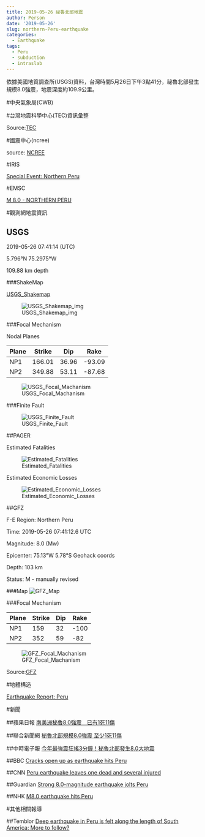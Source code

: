 ```yaml
---
title: 2019-05-26 祕魯北部地震
author: Person
date: '2019-05-26'
slug: northern-Peru-earthquake
categories:
  - Earthquake
tags:
  - Peru
  - subduction
  - intraslab
---
```


依據美國地質調查所(USGS)資料，台灣時間5月26日下午3點41分，祕魯北部發生規模8.0強震，地震深度約109.9公里。

#中央氣象局(CWB)

[]()


#台灣地震科學中心(TEC)資訊彙整

[]()


Source:[TEC](http://tec.earth.sinica.edu.tw/new_web/index.php)


#國震中心(ncree)

[]()

source: [NCREE](http://www.ncree.org/)

#IRIS

[Special Event: Northern Peru](https://ds.iris.edu/ds/nodes/dmc/specialevents/2019/05/26/northern-peru/)


#EMSC

[M 8.0 - NORTHERN PERU](https://www.emsc-csem.org/Earthquake/earthquake.php?id=767801)


#觀測網地震資訊

## USGS

2019-05-26 07:41:14 (UTC)

5.796°N 75.2975°W

109.88 km depth

###ShakeMap

[USGS_Shakemap](https://earthquake.usgs.gov/earthquakes/eventpage/us60003sc0/shakemap/intensity)

![USGS_Shakemap_img](images/20190526/us60003sc0_intensity.jpg)

###Focal Mechanism

Nodal Planes

| Plane | Strike | Dip  | Rake |
| ----- | ------ | ---- | ---- |
| NP1   | 166.01 | 36.96  | -93.09  |
| NP2   | 349.88 | 53.11  | -87.68  |

![USGS_Focal_Machanism](images/20190526/us60003sc0_moment-tensor.png)

###Finite Fault

![USGS_Finite_Fault](images/20190526/us60003sc0_finite_fault.png)

##PAGER

Estimated Fatalities

![Estimated_Fatalities](images/20190526/us60003sc0_alertfatal_small.png)

Estimated Economic Losses

![Estimated_Economic_Losses](images/20190526/us60003sc0_alertecon_small.png)


##GFZ

F-E Region:	Northern Peru	

Time:	2019-05-26 07:41:12.6 UTC

Magnitude:	8.0 (Mw)

Epicenter:	75.13°W  5.78°S  Geohack coords

Depth:	103 km

Status:	M - manually revised

###Map
![GFZ_Map](images/20190526/gfz2019kfne.jpg)

###Focal Mechanism

| Plane | Strike | Dip  | Rake |
| ----- | ------ | ---- | ---- |
|  NP1  |  159   |  32  | -100 |
|  NP2  |  352   |  59  |  -82 |

![GFZ_Focal_Machanism](images/20190526/gfz2019kfne_bb.png)

Source:[GFZ](http://geofon.gfz-potsdam.de/eqinfo/event.php?id=gfz2019kfne)

#地體構造

[Earthquake Report: Peru](http://earthjay.com/?p=8541)


#新聞

##蘋果日報
[南美洲秘魯8.0強震　已有1死11傷](https://tw.appledaily.com/new/realtime/20190526/1573422/)

##聯合新聞網
[秘魯北部規模8.0強震 至少1死11傷](https://udn.com/news/story/6809/3836168)

##中時電子報
[今年最強震狂搖3分鐘！秘魯北部發生8.0大地震](https://www.chinatimes.com/realtimenews/20190526001771-260408?chdtv)

##BBC
[Cracks open up as earthquake hits Peru](https://www.bbc.com/news/av/world-latin-america-48420191/cracks-open-up-as-earthquake-hits-peru)

##CNN
[Peru earthquake leaves one dead and several injured](https://edition.cnn.com/2019/05/26/americas/peru-earthquake-may-intl/index.html)

##Guardian
[Strong 8.0-magnitude earthquake jolts Peru](https://guardian.ng/news/world/strong-8-0-magnitude-earthquake-jolts-peru/)

##NHK
[M8.0 earthquake hits Peru](https://www3.nhk.or.jp/nhkworld/en/news/20190526_23/)

#其他相關報導

##Temblor
[Deep earthquake in Peru is felt along the length of South America: More to follow?](http://temblor.net/earthquake-insights/deep-earthquake-in-peru-is-felt-along-the-length-of-south-america-8710/)


